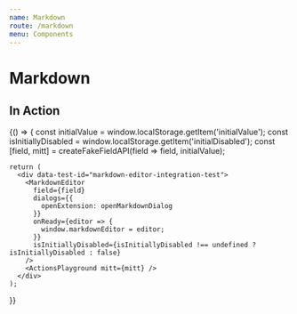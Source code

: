 ```yaml
---
name: Markdown
route: /markdown
menu: Components
---
```


# Markdown


## In Action

<Playground>
  {() => {
    const initialValue = window.localStorage.getItem('initialValue');
    const isInitiallyDisabled = window.localStorage.getItem('initialDisabled');
    const [field, mitt] = createFakeFieldAPI(field => field, initialValue);

    return (
      <div data-test-id="markdown-editor-integration-test">
        <MarkdownEditor
          field={field}
          dialogs={{
            openExtension: openMarkdownDialog
          }}
          onReady={editor => {
            window.markdownEditor = editor;
          }}
          isInitiallyDisabled={isInitiallyDisabled !== undefined ? isInitiallyDisabled : false}
        />
        <ActionsPlayground mitt={mitt} />
      </div>
    );
  }}
</Playground>
